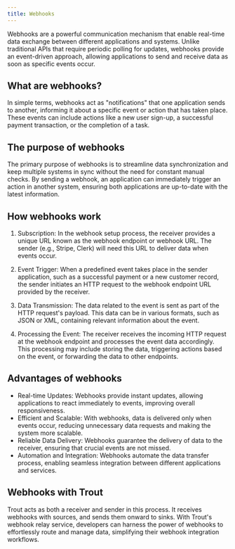```yaml
---
title: Webhooks
---
```


Webhooks are a powerful communication mechanism that enable real-time data exchange between different applications and systems. Unlike traditional APIs that require periodic polling for updates, webhooks provide an event-driven approach, allowing applications to send and receive data as soon as specific events occur.

## What are webhooks?

In simple terms, webhooks act as "notifications" that one application sends to another, informing it about a specific event or action that has taken place. These events can include actions like a new user sign-up, a successful payment transaction, or the completion of a task.

## The purpose of webhooks

The primary purpose of webhooks is to streamline data synchronization and keep multiple systems in sync without the need for constant manual checks. By sending a webhook, an application can immediately trigger an action in another system, ensuring both applications are up-to-date with the latest information.

## How webhooks work

1. Subscription: In the webhook setup process, the receiver provides a unique URL known as the webhook endpoint or webhook URL. The sender (e.g., Stripe, Clerk) will need this URL to deliver data when events occur.

2. Event Trigger: When a predefined event takes place in the sender application, such as a successful payment or a new customer record, the sender initiates an HTTP request to the webhook endpoint URL provided by the receiver.

3. Data Transmission: The data related to the event is sent as part of the HTTP request's payload. This data can be in various formats, such as JSON or XML, containing relevant information about the event.

4. Processing the Event: The receiver receives the incoming HTTP request at the webhook endpoint and processes the event data accordingly. This processing may include storing the data, triggering actions based on the event, or forwarding the data to other endpoints.

## Advantages of webhooks

- Real-time Updates: Webhooks provide instant updates, allowing applications to react immediately to events, improving overall responsiveness.
- Efficient and Scalable: With webhooks, data is delivered only when events occur, reducing unnecessary data requests and making the system more scalable.
- Reliable Data Delivery: Webhooks guarantee the delivery of data to the receiver, ensuring that crucial events are not missed.
- Automation and Integration: Webhooks automate the data transfer process, enabling seamless integration between different applications and services.

## Webhooks with Trout

Trout acts as both a receiver and sender in this process. It receives webhooks with sources, and sends them onward to sinks. With Trout's webhook relay service, developers can harness the power of webhooks to effortlessly route and manage data, simplifying their webhook integration workflows.

